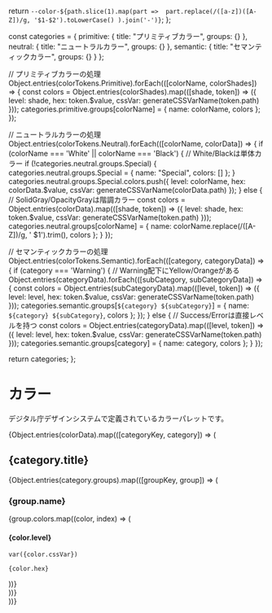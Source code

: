
<Meta title="Foundations/カラー" />

  return `--color-${path.slice(1).map(part => 
    part.replace(/([a-z])([A-Z])/g, '$1-$2').toLowerCase()
  ).join('-')}`;
};

  const categories = {
    primitive: {
      title: "プリミティブカラー",
      groups: {}
    },
    neutral: {
      title: "ニュートラルカラー", 
      groups: {}
    },
    semantic: {
      title: "セマンティックカラー",
      groups: {}
    }
  };

  // プリミティブカラーの処理
  Object.entries(colorTokens.Primitive).forEach(([colorName, colorShades]) => {
    const colors = Object.entries(colorShades).map(([shade, token]) => ({
      level: shade,
      hex: token.$value,
      cssVar: generateCSSVarName(token.path)
    }));
    categories.primitive.groups[colorName] = {
      name: colorName,
      colors
    };
  });

  // ニュートラルカラーの処理
  Object.entries(colorTokens.Neutral).forEach(([colorName, colorData]) => {
    if (colorName === 'White' || colorName === 'Black') {
      // White/Blackは単体カラー
      if (!categories.neutral.groups.Special) {
        categories.neutral.groups.Special = {
          name: "Special",
          colors: []
        };
      }
      categories.neutral.groups.Special.colors.push({
        level: colorName,
        hex: colorData.$value,
        cssVar: generateCSSVarName(colorData.path)
      });
    } else {
      // SolidGray/OpacityGrayは階調カラー
      const colors = Object.entries(colorData).map(([shade, token]) => ({
        level: shade,
        hex: token.$value,
        cssVar: generateCSSVarName(token.path)
      }));
      categories.neutral.groups[colorName] = {
        name: colorName.replace(/([A-Z])/g, ' $1').trim(),
        colors
      };
    }
  });

  // セマンティックカラーの処理
  Object.entries(colorTokens.Semantic).forEach(([category, categoryData]) => {
    if (category === 'Warning') {
      // Warning配下にYellow/Orangeがある
      Object.entries(categoryData).forEach(([subCategory, subCategoryData]) => {
        const colors = Object.entries(subCategoryData).map(([level, token]) => ({
          level: level,
          hex: token.$value,
          cssVar: generateCSSVarName(token.path)
        }));
        categories.semantic.groups[`${category} ${subCategory}`] = {
          name: `${category} ${subCategory}`,
          colors
        };
      });
    } else {
      // Success/Errorは直接レベルを持つ
      const colors = Object.entries(categoryData).map(([level, token]) => ({
        level: level,
        hex: token.$value,
        cssVar: generateCSSVarName(token.path)
      }));
      categories.semantic.groups[category] = {
        name: category,
        colors
      };
    }
  });

  return categories;
};


<Unstyled>
<div className="prose">

# カラー

デジタル庁デザインシステムで定義されているカラーパレットです。

{Object.entries(colorData).map(([categoryKey, category]) => (
  <div key={categoryKey} className="color-section">
    <h2>{category.title}</h2>
    {Object.entries(category.groups).map(([groupKey, group]) => (
      <div key={groupKey} className="color-group">
        <h3>{group.name}</h3>
        <div className="color-grid">
          {group.colors.map((color, index) => (
            <div key={index} className="color-card">
              <div className="color-info">
                <h4 className="color-level">{color.level}</h4>
              </div>
              <div 
                className="color-chip" 
                style={{ backgroundColor: `var(${color.cssVar})` }}
              />
              <pre className="color-css"><code>var({color.cssVar})</code></pre>
              <CopyButton text={`var(${color.cssVar})`} label="CSS変数をコピー" />
              <pre className="color-css"><code>{color.hex}</code></pre>
              <CopyButton text={color.hex} label="色コードをコピー" />
            </div>
          ))}
        </div>
      </div>
    ))}
  </div>
))}

</div>
</Unstyled>
